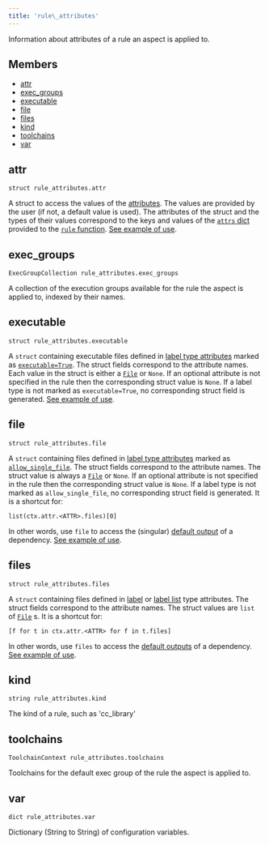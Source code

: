```yaml
---
title: 'rule\_attributes'
---
```




Information about attributes of a rule an aspect is applied to.

## Members

- [attr](#attr)
- [exec\_groups](#exec-groups)
- [executable](#executable)
- [file](#file)
- [files](#files)
- [kind](#kind)
- [toolchains](#toolchains)
- [var](#var)

## attr

```
struct rule_attributes.attr
```

 A struct to access the values of the [attributes](https://bazel.build/extending/rules#attributes). The values are provided by the user (if not, a default value is used). The attributes of the struct and the types of their values correspond to the keys and values of the [`attrs` dict](../globals/bzl.html#rule.attrs) provided to the [`rule` function](../globals/bzl.html#rule). [See example of use](https://github.com/bazelbuild/examples/blob/main/rules/attributes/printer.bzl).



## exec\_groups

```
ExecGroupCollection rule_attributes.exec_groups
```

 A collection of the execution groups available for the rule the aspect is applied to, indexed by their names.



## executable

```
struct rule_attributes.executable
```

 A `struct` containing executable files defined in [label type attributes](../toplevel/attr.html#label) marked as [`executable=True`](../toplevel/attr.html#label.executable). The struct fields correspond to the attribute names. Each value in the struct is either a [`File`](../builtins/File.html) or `None`. If an optional attribute is not specified in the rule then the corresponding struct value is `None`. If a label type is not marked as `executable=True`, no corresponding struct field is generated. [See example of use](https://github.com/bazelbuild/examples/blob/main/rules/actions_run/execute.bzl).



## file

```
struct rule_attributes.file
```

 A `struct` containing files defined in [label type attributes](../toplevel/attr.html#label) marked as [`allow_single_file`](../toplevel/attr.html#label.allow_single_file). The struct fields correspond to the attribute names. The struct value is always a [`File`](../builtins/File.html) or `None`. If an optional attribute is not specified in the rule then the corresponding struct value is `None`. If a label type is not marked as `allow_single_file`, no corresponding struct field is generated. It is a shortcut for:

```
list(ctx.attr.<ATTR>.files)[0]
```

In other words, use `file` to access the (singular) [default output](https://bazel.build/extending/rules#requesting_output_files) of a dependency. [See example of use](https://github.com/bazelbuild/examples/blob/main/rules/expand_template/hello.bzl).



## files

```
struct rule_attributes.files
```

 A `struct` containing files defined in [label](../toplevel/attr.html#label) or [label list](../toplevel/attr.html#label_list) type attributes. The struct fields correspond to the attribute names. The struct values are `list` of [`File`](../builtins/File.html) s. It is a shortcut for:

```
[f for t in ctx.attr.<ATTR> for f in t.files]
```

 In other words, use `files` to access the [default outputs](https://bazel.build/extending/rules#requesting_output_files) of a dependency. [See example of use](https://github.com/bazelbuild/examples/blob/main/rules/depsets/foo.bzl).



## kind

```
string rule_attributes.kind
```

 The kind of a rule, such as 'cc\_library'



## toolchains

```
ToolchainContext rule_attributes.toolchains
```

 Toolchains for the default exec group of the rule the aspect is applied to.



## var

```
dict rule_attributes.var
```

 Dictionary (String to String) of configuration variables.
